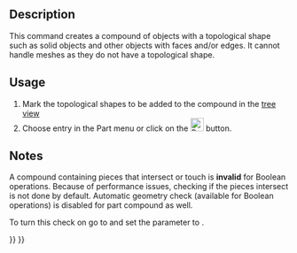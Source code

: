 <languages/>

{{Docnav
|[[Part_ProjectionOnSurface|ProjectionOnSurface]]
|[[Part_ExplodeCompound|ExplodeCompound]]
|[[Part_Workbench|Part]]
|IconL=Part_ProjectionOnSurface.svg
|IconR=Part_ExplodeCompound.svg
|IconC=Workbench_Part.svg
}}

{{GuiCommand
|Name=Part Compound‏‎
|MenuLocation=Part → Make compound
|Workbenches=[[Part_Workbench|Part]]
|Version=0.14
|SeeAlso=[[Part_Fuse|Part Fuse]], [[Part_CompoundFilter|Part CompoundFilter]], [[Part_ExplodeCompound|Part ExplodeCompound]]
}}

== Description ==

This command creates a compound of objects with a topological shape such as solid objects and other objects with faces and/or edges. It cannot handle meshes as they do not have a topological shape.

== Usage ==

# Mark the topological shapes to be added to the compound in the [[Tree_view|tree view]] 
# Choose {{MenuCommand|Part → Compound → Make Compound}} entry in the Part menu or click on the [[Image:Part_Compound.svg|24px|link=Part_Compound]] button.

== Notes ==

A compound containing pieces that intersect or touch is '''invalid''' for Boolean operations. Because of performance issues, checking if the pieces intersect is not done by default. Automatic geometry check (available for Boolean operations) is disabled for part compound as well.

To turn this check on go to {{MenuCommand|Tools → Edit Parameters → Preferences... → Mod → Part → CheckGeometry → RunBOPCheck}} and set the parameter to {{incode|true}}.


{{Docnav
|[[Part_ProjectionOnSurface|ProjectionOnSurface]]
|[[Part_ExplodeCompound|ExplodeCompound]]
|[[Part_Workbench|Part]]
|IconL=Part_ProjectionOnSurface.svg
|IconR=Part_ExplodeCompound.svg
|IconC=Workbench_Part.svg
}}

{{Part_Tools_navi{{#translation:}}}}
{{Userdocnavi{{#translation:}}}}